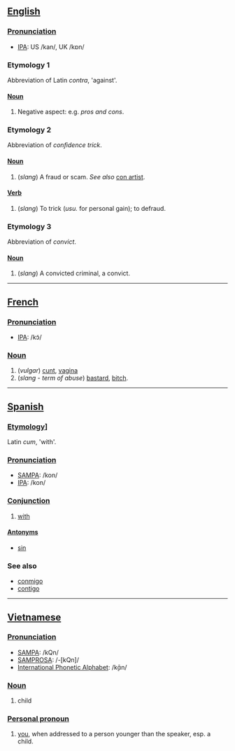 == [[English]] ==

=== [[Pronunciation]] ===
*[[International Phonetic Alphabet|IPA]]: US /kan/, UK /kɒn/

=== Etymology 1 ===
Abbreviation of Latin ''contra'', 'against'.

==== [[Noun]] ====
#Negative aspect: e.g. ''pros and cons''.

=== Etymology 2 ===
Abbreviation of ''confidence trick''.

==== [[Noun]] ====
#(''slang'') A fraud or scam.  ''See also '' [[con artist]].

==== [[Verb]] ====
#(''slang'') To trick (''usu.'' for personal gain); to defraud.

=== Etymology 3 ===
Abbreviation of ''convict''.

==== [[Noun]] ====

#(''slang'') A convicted criminal, a convict.

----

== [[French]] ==

=== [[Pronunciation]] ===
*[[International Phonetic Alphabet|IPA]]: /kɔ̃/

=== [[Noun]] ===
#(''vulgar'') [[cunt]], [[vagina]]
#(''slang'' - ''term of abuse'') [[bastard]], [[bitch]].

----

== [[Spanish]] ==

=== [[Etymology]]] ===
Latin ''cum'', 'with'.

=== [[Pronunciation]] ===
*[[SAMPA]]: /kon/
*[[International Phonetic Alphabet|IPA]]: /kon/

=== [[Conjunction]] ===
#[[with]]

==== [[Antonym|Antonyms]] ====
*[[sin]]

=== See also ===
*[[conmigo]]
*[[contigo]]

----

== [[Vietnamese]] ==

=== [[Pronunciation]] ===
*[[SAMPA]]: /kQn/
*[[SAMPROSA]]: /-[kQn]/
*[[International Phonetic Alphabet]]: /k̬ɑ̄n/

=== [[Noun]] ===
#child

=== [[Personal pronoun]] ===
#[[you]], when addressed to a person younger than the speaker, esp. a child.